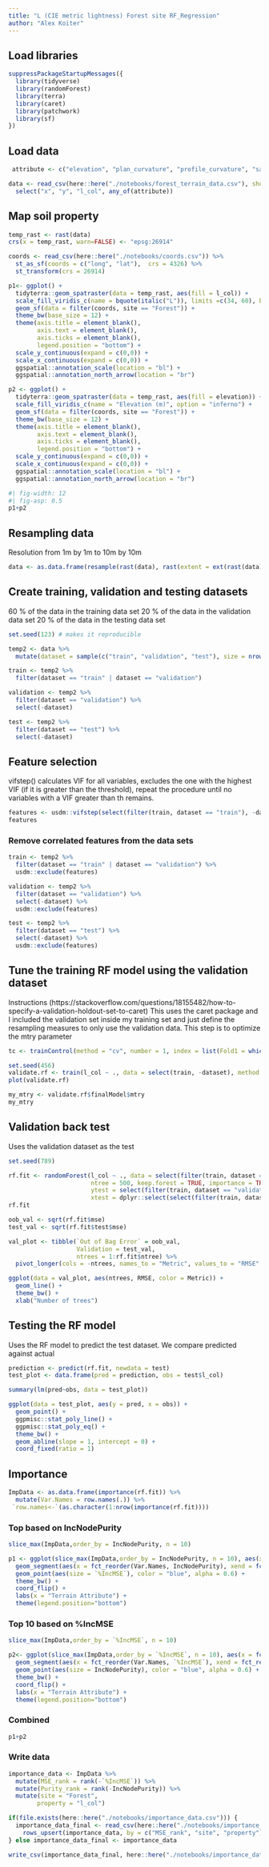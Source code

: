 ```yaml
---
title: "L (CIE metric lightness) Forest site RF_Regression"
author: "Alex Koiter"
---
```


## Load libraries
```r
suppressPackageStartupMessages({
  library(tidyverse)
  library(randomForest)
  library(terra)
  library(caret)
  library(patchwork)
  library(sf)
})
```

## Load data
```r
 attribute <- c("elevation", "plan_curvature", "profile_curvature", "saga_wetness_index", "catchment_area", "relative_slope_position", "vertical_distance_channel_network")

data <- read_csv(here::here("./notebooks/forest_terrain_data.csv"), show_col_types = FALSE) %>%
  select("x", "y", "l_col", any_of(attribute))
```

## Map soil property
```r

temp_rast <- rast(data)
crs(x = temp_rast, warn=FALSE) <- "epsg:26914"

coords <- read_csv(here::here("./notebooks/coords.csv")) %>% 
  st_as_sf(coords = c("long", "lat"),  crs = 4326) %>%
  st_transform(crs = 26914)

p1<- ggplot() +
  tidyterra::geom_spatraster(data = temp_rast, aes(fill = l_col)) +
  scale_fill_viridis_c(name = bquote(italic("L")), limits =c(34, 60), breaks = seq(35, 60, 10)) +
  geom_sf(data = filter(coords, site == "Forest")) +
  theme_bw(base_size = 12) +
  theme(axis.title = element_blank(),
        axis.text = element_blank(),
        axis.ticks = element_blank(),
        legend.position = "bottom") +
  scale_y_continuous(expand = c(0,0)) +
  scale_x_continuous(expand = c(0,0)) +
  ggspatial::annotation_scale(location = "bl") +
  ggspatial::annotation_north_arrow(location = "br")

p2 <- ggplot() +
  tidyterra::geom_spatraster(data = temp_rast, aes(fill = elevation)) +
  scale_fill_viridis_c(name = "Elevation (m)", option = "inferno") +
  geom_sf(data = filter(coords, site == "Forest")) +
  theme_bw(base_size = 12) +
  theme(axis.title = element_blank(),
        axis.text = element_blank(),
        axis.ticks = element_blank(),
        legend.position = "bottom") +
  scale_y_continuous(expand = c(0,0)) +
  scale_x_continuous(expand = c(0,0)) +
  ggspatial::annotation_scale(location = "bl") +
  ggspatial::annotation_north_arrow(location = "br")
```

```r
#| fig-width: 12
#| fig-asp: 0.5
p1+p2  
```


## Resampling data

Resolution from 1m by 1m to 10m by 10m
```r
data <- as.data.frame(resample(rast(data), rast(extent = ext(rast(data)), resolution = 10)))
```

## Create training, validation and testing datasets

60 % of the data in the training data set 20 % of the data in the validation data set 20 % of the data in the testing data set

```r
set.seed(123) # makes it reproducible

temp2 <- data %>%
  mutate(dataset = sample(c("train", "validation", "test"), size = nrow(.), replace = TRUE, prob = c(0.6, 0.2, 0.2)))

train <- temp2 %>% 
  filter(dataset == "train" | dataset == "validation") 

validation <- temp2 %>% 
  filter(dataset == "validation") %>%
  select(-dataset)

test <- temp2 %>% 
  filter(dataset == "test") %>%
  select(-dataset)
```

## Feature selection
vifstep() calculates VIF for all variables, excludes the one with the highest VIF (if it is greater than the threshold), repeat the procedure until no variables with a VIF greater than th remains.
```r
features <- usdm::vifstep(select(filter(train, dataset == "train"), -dataset, -l_col), th = 8)
features
```

### Remove correlated features from the data sets
```r
train <- temp2 %>% 
  filter(dataset == "train" | dataset == "validation") %>%
  usdm::exclude(features)

validation <- temp2 %>% 
  filter(dataset == "validation") %>%
  select(-dataset) %>%
  usdm::exclude(features)

test <- temp2 %>% 
  filter(dataset == "test") %>%
  select(-dataset) %>%
  usdm::exclude(features)
```

## Tune the training RF model using the validation dataset

Instructions (https://stackoverflow.com/questions/18155482/how-to-specify-a-validation-holdout-set-to-caret) 
This uses the caret package and I included the validation set inside my training set and just define the resampling measures to only use the validation data. This step is to optimize the mtry parameter

```r
tc <- trainControl(method = "cv", number = 1, index = list(Fold1 = which(train$dataset == "train")), savePredictions = T)

set.seed(456)
validate.rf <- train(l_col ~ ., data = select(train, -dataset), method = "rf", trControl = tc)
plot(validate.rf)

my_mtry <- validate.rf$finalModel$mtry
my_mtry
```

## Validation back test

Uses the validation dataset as the test
```r
set.seed(789)

rf.fit <- randomForest(l_col ~ ., data = select(filter(train, dataset == "train"), -dataset), 
                       ntree = 500, keep.forest = TRUE, importance = TRUE, mtry = my_mtry,
                       ytest = select(filter(train, dataset == "validation"), -dataset)$l_col,
                       xtest = dplyr::select(select(filter(train, dataset == "validation"), -dataset), -l_col))
rf.fit
```

```r
oob_val <- sqrt(rf.fit$mse)
test_val <- sqrt(rf.fit$test$mse)

val_plot <- tibble(`Out of Bag Error` = oob_val,
                   Validation = test_val,
                   ntrees = 1:rf.fit$ntree) %>%
  pivot_longer(cols = -ntrees, names_to = "Metric", values_to = "RMSE" )

ggplot(data = val_plot, aes(ntrees, RMSE, color = Metric)) +
  geom_line() +
  theme_bw() +
  xlab("Number of trees")
```

## Testing the RF model

Uses the RF model to predict the test dataset. We compare predicted against actual
```r
prediction <- predict(rf.fit, newdata = test)
test_plot <- data.frame(pred = prediction, obs = test$l_col)

summary(lm(pred~obs, data = test_plot))

ggplot(data = test_plot, aes(y = pred, x = obs)) +
  geom_point() +
  ggpmisc::stat_poly_line() +
  ggpmisc::stat_poly_eq() +
  theme_bw() +
  geom_abline(slope = 1, intercept = 0) +
  coord_fixed(ratio = 1)
```

## Importance
```r
ImpData <- as.data.frame(importance(rf.fit)) %>%
  mutate(Var.Names = row.names(.)) %>%
 `row.names<-`(as.character(1:nrow(importance(rf.fit))))
```
### Top based on IncNodePurity
```r
slice_max(ImpData,order_by = IncNodePurity, n = 10)
```

```r
p1 <- ggplot(slice_max(ImpData,order_by = IncNodePurity, n = 10), aes(x = fct_reorder(Var.Names, IncNodePurity), y = IncNodePurity)) +
  geom_segment(aes(x = fct_reorder(Var.Names, IncNodePurity), xend = fct_reorder(Var.Names, IncNodePurity), y = 0, yend = IncNodePurity), color="skyblue") +
  geom_point(aes(size = `%IncMSE`), color = "blue", alpha = 0.6) +
  theme_bw() +
  coord_flip() +
  labs(x = "Terrain Attribute") +
  theme(legend.position="bottom")
```

### Top 10 based on %IncMSE
```r
slice_max(ImpData,order_by = `%IncMSE`, n = 10)
```

```r
p2<- ggplot(slice_max(ImpData,order_by = `%IncMSE`, n = 10), aes(x = fct_reorder(Var.Names, `%IncMSE`), y = `%IncMSE`)) +
  geom_segment(aes(x = fct_reorder(Var.Names, `%IncMSE`), xend = fct_reorder(Var.Names, `%IncMSE`), y = 0, yend = `%IncMSE`), color="skyblue") +
  geom_point(aes(size = IncNodePurity), color = "blue", alpha = 0.6) +
  theme_bw() +
  coord_flip() +
  labs(x = "Terrain Attribute") +
  theme(legend.position="bottom")
```

### Combined

```r
p1+p2
```

### Write data

```r

importance_data <- ImpData %>%
  mutate(MSE_rank = rank(-`%IncMSE`)) %>%
  mutate(Purity_rank = rank(-IncNodePurity)) %>%
  mutate(site = "Forest",
        property = "l_col")

if(file.exists(here::here("./notebooks/importance_data.csv"))) {
  importance_data_final <- read_csv(here::here("./notebooks/importance_data.csv")) |>
    rows_upsert(importance_data, by = c("MSE_rank", "site", "property")) 
} else importance_data_final <- importance_data

write_csv(importance_data_final, here::here("./notebooks/importance_data.csv"))
```
